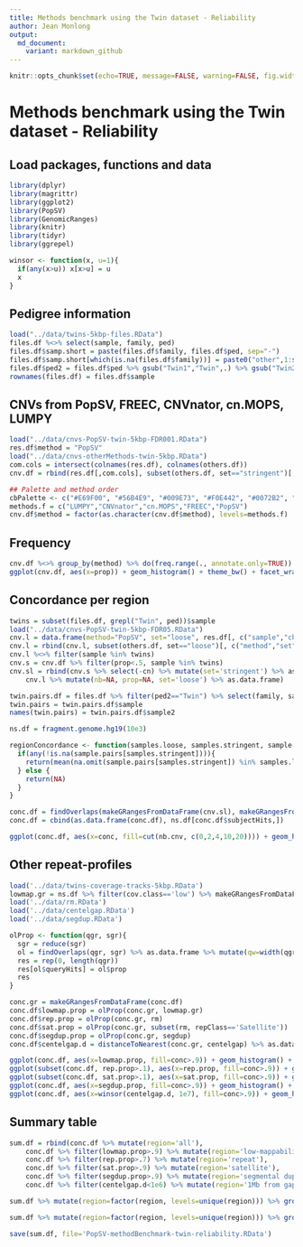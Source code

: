 ```yaml
---
title: Methods benchmark using the Twin dataset - Reliability
author: Jean Monlong
output:
  md_document:
    variant: markdown_github
---
```


```r
knitr::opts_chunk$set(echo=TRUE, message=FALSE, warning=FALSE, fig.width=10, tidy=TRUE)
```

# Methods benchmark using the Twin dataset - Reliability

## Load packages, functions and data

```r
library(dplyr)
library(magrittr)
library(ggplot2)
library(PopSV)
library(GenomicRanges)
library(knitr)
library(tidyr)
library(ggrepel)

winsor <- function(x, u=1){
  if(any(x>u)) x[x>u] = u
  x
}
```


## Pedigree information

```r
load("../data/twins-5kbp-files.RData")
files.df %<>% select(sample, family, ped)
files.df$samp.short = paste(files.df$family, files.df$ped, sep="-")
files.df$samp.short[which(is.na(files.df$family))] = paste0("other",1:sum(is.na(files.df$family)))
files.df$ped2 = files.df$ped %>% gsub("Twin1","Twin",.) %>% gsub("Twin2","Twin",.)
rownames(files.df) = files.df$sample
```

## CNVs from PopSV, FREEC, CNVnator, cn.MOPS, LUMPY

```r
load("../data/cnvs-PopSV-twin-5kbp-FDR001.RData")
res.df$method = "PopSV"
load("../data/cnvs-otherMethods-twin-5kbp.RData")
com.cols = intersect(colnames(res.df), colnames(others.df))
cnv.df = rbind(res.df[,com.cols], subset(others.df, set=="stringent")[,com.cols])

## Palette and method order
cbPalette <- c("#E69F00", "#56B4E9", "#009E73", "#F0E442", "#0072B2", "#D55E00", "#CC79A7")
methods.f = c("LUMPY","CNVnator","cn.MOPS","FREEC","PopSV")
cnv.df$method = factor(as.character(cnv.df$method), levels=methods.f)
```

## Frequency

```r
cnv.df %<>% group_by(method) %>% do(freq.range(., annotate.only=TRUE))
ggplot(cnv.df, aes(x=prop)) + geom_histogram() + theme_bw() + facet_wrap(~method, scales='free') + xlab('frequency') + ylab('CNV call')
```

## Concordance per region

```r
twins = subset(files.df, grepl("Twin", ped))$sample
load("../data/cnvs-PopSV-twin-5kbp-FDR05.RData")
cnv.l = data.frame(method="PopSV", set="loose", res.df[, c("sample","chr","start","end")])
cnv.l = rbind(cnv.l, subset(others.df, set=="loose")[, c("method","set","sample","chr","start","end")])
cnv.l %<>% filter(sample %in% twins)
cnv.s = cnv.df %>% filter(prop<.5, sample %in% twins)
cnv.sl = rbind(cnv.s %>% select(-cn) %>% mutate(set='stringent') %>% as.data.frame,
    cnv.l %>% mutate(nb=NA, prop=NA, set='loose') %>% as.data.frame)

twin.pairs.df = files.df %>% filter(ped2=="Twin") %>% select(family, sample) %>% group_by(family) %>% mutate(sample2=rev(sample))
twin.pairs = twin.pairs.df$sample
names(twin.pairs) = twin.pairs.df$sample2

ns.df = fragment.genome.hg19(10e3)

regionConcordance <- function(samples.loose, samples.stringent, sample.pairs){
  if(any(!is.na(sample.pairs[samples.stringent]))){
    return(mean(na.omit(sample.pairs[samples.stringent]) %in% samples.loose, na.rm=TRUE))
  } else {
    return(NA)
  }
}

conc.df = findOverlaps(makeGRangesFromDataFrame(cnv.sl), makeGRangesFromDataFrame(ns.df)) %>% as.data.frame %>% mutate(sample=cnv.sl$sample[queryHits], method=cnv.sl$method[queryHits], set=cnv.sl$set[queryHits]) %>% group_by(method, subjectHits) %>% summarize(nb.cnv=length(unique(sample[set=='stringent'])), conc=regionConcordance(sample[set=='loose'], sample[set=='stringent'], twin.pairs)) %>% filter(!is.na(conc))
conc.df = cbind(as.data.frame(conc.df), ns.df[conc.df$subjectHits,])

ggplot(conc.df, aes(x=conc, fill=cut(nb.cnv, c(0,2,4,10,20)))) + geom_histogram(colour='black') + facet_grid(method~.) + theme_bw() + ylab('5 Kbp region') + xlab('region average twin concordance') + scale_fill_brewer(name='frequency\n(number of twins)')
```

## Other repeat-profiles

```r
load('../data/twins-coverage-tracks-5kbp.RData')
lowmap.gr = ns.df %>% filter(cov.class=='low') %>% makeGRangesFromDataFrame
load('../data/rm.RData')
load('../data/centelgap.RData')
load('../data/segdup.RData')

olProp <- function(qgr, sgr){
  sgr = reduce(sgr)
  ol = findOverlaps(qgr, sgr) %>% as.data.frame %>% mutate(qw=width(qgr)[queryHits], qsw=width(pintersect(qgr[queryHits], sgr[subjectHits]))) %>% group_by(queryHits) %>% summarize(prop=sum(qsw/qw))
  res = rep(0, length(qgr))
  res[ol$queryHits] = ol$prop
  res
}

conc.gr = makeGRangesFromDataFrame(conc.df)
conc.df$lowmap.prop = olProp(conc.gr, lowmap.gr)
conc.df$rep.prop = olProp(conc.gr, rm)
conc.df$sat.prop = olProp(conc.gr, subset(rm, repClass=='Satellite'))
conc.df$segdup.prop = olProp(conc.gr, segdup)
conc.df$centelgap.d = distanceToNearest(conc.gr, centelgap) %>% as.data.frame %>% .$distance

ggplot(conc.df, aes(x=lowmap.prop, fill=conc>.9)) + geom_histogram() + facet_grid(method~.) + theme_bw() + xlab('proportion of the bin overlappping a low-mappability region') + ylab('5 Kbp bin') + scale_fill_brewer(name='reliable', palette='Set1')
ggplot(subset(conc.df, rep.prop>.1), aes(x=rep.prop, fill=conc>.9)) + geom_histogram() + facet_grid(method~.) + theme_bw() + xlab('proportion of the bin overlappping an annotated repeat') + ylab('5 Kbp bin') + scale_fill_brewer(name='reliable', palette='Set1')
ggplot(subset(conc.df, sat.prop>.1), aes(x=sat.prop, fill=conc>.9)) + geom_histogram() + facet_grid(method~.) + theme_bw() + xlab('proportion of the bin overlappping a satellite') + ylab('5 Kbp bin') + scale_fill_brewer(name='reliable', palette='Set1')
ggplot(conc.df, aes(x=segdup.prop, fill=conc>.9)) + geom_histogram() + facet_grid(method~.) + theme_bw() + xlab('proportion of the bin overlappping a segmental duplication') + ylab('5 Kbp bin') + scale_fill_brewer(name='reliable', palette='Set1')
ggplot(conc.df, aes(x=winsor(centelgap.d, 1e7), fill=conc>.9)) + geom_histogram() + facet_grid(method~.) + theme_bw() + xlab('distance to the nearest centromere, telomere or assembly gap') + ylab('5 Kbp bin') + scale_fill_brewer(name='reliable', palette='Set1')
```

## Summary table

```r
sum.df = rbind(conc.df %>% mutate(region='all'),
    conc.df %>% filter(lowmap.prop>.9) %>% mutate(region='low-mappability'),
    conc.df %>% filter(rep.prop>.7) %>% mutate(region='repeat'),
    conc.df %>% filter(sat.prop>.9) %>% mutate(region='satellite'),
    conc.df %>% filter(segdup.prop>.9) %>% mutate(region='segmental duplication'),
    conc.df %>% filter(centelgap.d<1e6) %>% mutate(region='1Mb from gap'))

sum.df %>% mutate(region=factor(region, levels=unique(region))) %>% group_by(region, method) %>% summarize(reliable=paste0(sum(conc>.9), ' (', round(mean(conc>.9), 2),')')) %>% spread(method, reliable) %>% kable

sum.df %>% mutate(region=factor(region, levels=unique(region))) %>% group_by(region, method) %>% summarize(nb.reliable=sum(conc>.9), prop.reliable=mean(conc>.9)) %>% ggplot(aes(x=nb.reliable, y=prop.reliable, colour=method)) + geom_point() + theme_bw() + facet_wrap(~region, scales='free') + guides(colour=FALSE) + geom_text_repel(aes(label=method)) + ylim(0,1) + xlab('number of regions with reliable calls') + ylab('proportion of regions with reliable calls') + scale_colour_manual(values=cbPalette)
```


```r
save(sum.df, file='PopSV-methodBenchmark-twin-reliability.RData')
```
